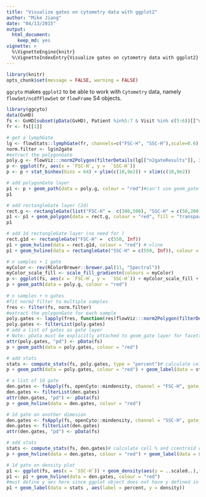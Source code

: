 ```yaml
---
title: "Visualize gates on cytometry data with ggplot2"
author: "Mike Jiang"
date: "04/13/2015"
output:
  html_document:
    keep_md: yes
vignette: >    
  %\VignetteEngine{knitr}
  %\VignetteIndexEntry{Visualize gates on cytometry data with ggplot2}        
---
```


```r
library(knitr)
opts_chunk$set(message = FALSE, warning = FALSE)
```

`ggcyto` makes `ggplot2` to be able to work with `Cytometry` data, namely `flowSet/ncdfFlowSet` or `flowFrame` S4 objects.


```r
library(ggcyto)
data(GvHD)
fs <- GvHD[subset(pData(GvHD), Patient %in%5:7 & Visit %in% c(5:6))[["name"]]]
fr <- fs[[1]]
```

```r
# get a lymphGate
lg <- flowStats::lymphGate(fr, channels=c("FSC-H", "SSC-H"),scale=0.6)
norm.filter <- lg$n2gate
#extract the polygonGate
poly.g <- flowViz:::norm2Polygon(filterDetails(lg[["n2gateResults"]], identifier(norm.filter)))
p <- ggplot(fr, aes(x = `FSC-H`, y =  `SSC-H`))
p <- p + stat_binhex(bins = 64) + ylim(c(10,9e2)) + xlim(c(10,9e2))   

# add polygonGate layer
p1 <- p + geom_path(data = poly.g, colour = "red")#can't use geom_gate since it is specialized layer to be used with ggcyto wrapper
p1

# add rectangleGate layer (2d)
rect.g <- rectangleGate(list("FSC-H" =  c(300,500), "SSC-H" = c(50,200)))
p1 <- p1 + geom_polygon(data = rect.g, colour = "red", fill = "transparent")
p1

# add 1d rectangleGate layer (no need for )
rect.g1d <- rectangleGate("FSC-H" =  c(550, Inf))
p1 + geom_hvline(data = rect.g1d, colour = "red") # vline
p1 + geom_hvline(data = rectangleGate("SSC-H" = c(550, Inf)), colour = "red") #hline

# n samples + 1 gate
myColor <- rev(RColorBrewer::brewer.pal(11, "Spectral"))
myColor_scale_fill <- scale_fill_gradientn(colours = myColor)
p <- ggplot(fs, aes(x = `FSC-H`, y =  `SSC-H`)) + myColor_scale_fill + stat_binhex(bins = 64) + ylim(c(10,9e2)) + xlim(c(10,9e2)) + facet_wrap(~name)    
p + geom_path(data = poly.g, colour = "red")
    
# n samples + n gates
#fit norm2 filter to multiple samples
fres <- filter(fs, norm.filter)
#extract the polygonGate for each sample
poly.gates <- lapply(fres, function(res)flowViz:::norm2Polygon(filterDetails(res, "defaultLymphGate")))
poly.gates <- filterList(poly.gates)
# add a list of gates as gate layer
# Note: pData must be explicitly attached to geom_gate layer for facetting
attr(poly.gates, "pd") <- pData(fs)
p + geom_path(data = poly.gates, colour = "red")

# add stats
stats <- compute_stats(fs, poly.gates, type = "percent")# calculate cell % and ccentroid of the gates
p + geom_path(data = poly.gates, colour = "red") + geom_label(data = stats , aes(label = percent))

# a list of 1d gate
den.gates <- fsApply(fs, openCyto::mindensity, channel = "FSC-H", gate_range = c(100, 300), adjust = 1)
den.gates <- filterList(den.gates)
attr(den.gates, "pd") <- pData(fs)
p + geom_hvline(data = den.gates, colour = "red")

# 1d gate on another dimesion
den.gates <- fsApply(fs, openCyto::mindensity, channel = "SSC-H", gate_range = c(100, 500), adjust = 1)
den.gates <- filterList(den.gates)
attr(den.gates, "pd") <- pData(fs)

# add stats
stats <- compute_stats(fs, den.gates)# calculate cell % and ccentroid of the gates
p + geom_hvline(data = den.gates, colour = "red") + geom_label(data = stats , aes(label = percent), fill = "yellow")

# 1d gate on density plot
p1 <- ggplot(fs, aes(x = `SSC-H`)) + geom_density(aes(y = ..scaled..),fill = "black") + facet_wrap(~name) 
p1 <- p1 + geom_hvline(data = den.gates, colour = "red") 
#must define y aes here since ggplot object does not have y defined in aes
p1 + geom_label(data = stats , aes(label = percent, y = density))

```



